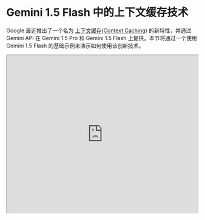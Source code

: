 # Gemini 1.5 Flash 中的上下文缓存技术


Google 最近推出了一个名为 [上下文缓存(Context Caching)](https://ai.google.dev/gemini-api/docs/caching?lang=python) 的新特性，并通过 Gemini API 在 Gemini 1.5 Pro 和 Gemini 1.5 Flash 上提供。本节将通过一个使用 Gemini 1.5 Flash 的基础示例来演示如何使用该创新技术。

<iframe width="100%"
  height="415px"
  src="https://www.youtube.com/embed/987Pd89EDPs?si=j43isgNb0uwH5AeI" allow="accelerometer; autoplay; clipboard-write; encrypted-media; gyroscope; picture-in-picture"
  allowFullScreen
  />


https://youtu.be/987Pd89EDPs?si=j43isgNb0uwH5AeI

### 应用场景: 年度机器学习论文分析

本指南演示了如何使用上下文缓存来分析 [我们在过去一年中记录的所有机器学习论文](https://github.com/dair-ai/ML-Papers-of-the-Week) 的摘要。我们将这些摘要存储在文本文件中，并可以将其输入 Gemini 1.5 Flash 中进行高效查询。

### 实现流程：上传、缓存与交互

1. **数据预处理:** 将 README 文件(包含论文摘要)转换为纯文本格式。
2. **与 Gemini API 集成:** 使用 Google `generativeai` 库完成文本文件上传。
3. **上下文缓存构建:**  通过 `caching.CachedContent.create()` 函数以创建缓存，需配置:
    * 指定 Gemini Flash 1.5 模型.
    * 为缓存定义一个名称标识.
    * 定义模型的指令 (e.g., "您是一个 AI 研究专家..."). 
    * 设置缓存的生存期 (TTL)  (e.g., 15 分钟).
4. **创建模型:** 使用缓存内容创建一个生成式模型实例。
5. **查询:**  现在可以使用自然语言与模型进行交互式查询:
    * "你能列出最新一期的 AI 论文周报吗？"
    * "你可不可以列举提及Mamba架构的论文？要求包含标题和摘要"
    * "长上下文LLM领域的创新有哪些？请提供论文标题和摘要"

最终，模型生成的结果令人欣慰，表明模型能准确检索并总结文本文件中的内容。通过上下文缓存技术能够显著提升效率，无需重复传输完整文档，从而有效降低单次 API 查询成本。

这一工作流程存在潜力来成为研究人员的宝贵工具，使他们能够:

* 快速分析和查询大量研究数据。
* 检索特定结果而无需手动搜索文档。
* 开展互动研究对话而无需浪费Prompt Token。

我们很高兴能够进一步探索上下文缓存的应用，尤其是在代理工作流等更为复杂的场景中。


本节中的 notebook 可在下面找到:

<Cards>
    <Card 
        icon={<CodeIcon />}
        title="使用 Gemini APIs 进行上下文缓存"
        href="https://github.com/dair-ai/Prompt-Engineering-Guide/blob/main/notebooks/gemini-context-caching.ipynb"
    />
</Cards>

<Callout type= "info" emoji="🎓">
了解我们最新推出的人工智能课程中关于高级提示工程技术与最佳实践的内容。 [立即加入!](https://dair-ai.thinkific.com/)
使用优惠码 PROMPTING20 可额外享受 20% 折扣优惠。
</Callout>
